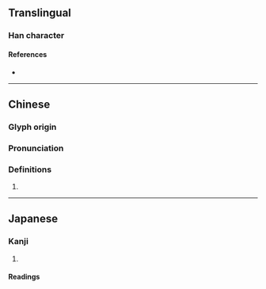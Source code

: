 {{character info}}
==Translingual==

===Han character===
{{Han char|rn=19|rad=力|as=12|sn=14|four=|canj=FFKS|ids=⿰絭力}}

====References====
* {{Han ref|kx=0149.230|dkj=02446|dj=0337.150|hdz=10380.140|uh=52EC|ud=21228}}

----

==Chinese==
{{zh-forms}}

===Glyph origin===
{{Han etym}}

===Pronunciation===
{{zh-pron
|m=juān
|mc=y
|oc=y
|cat=
}}

===Definitions===
{{zh-hanzi}}

# {{rfdef|zh}}

----

==Japanese==

===Kanji===
{{ja-kanji|grade=|rs=力12}}

# {{rfdef|ja|sort=力12}}

====Readings====
{{ja-readings|on=けん|kun=つと-める, すこ-やか}}